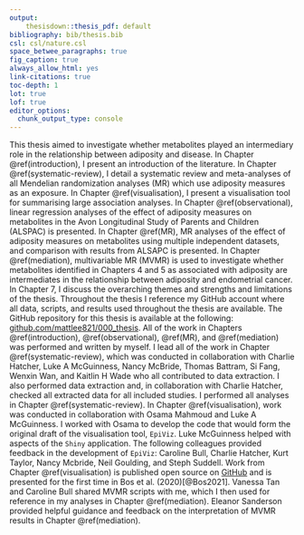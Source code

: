 ```yaml
---
output: 
    thesisdown::thesis_pdf: default
bibliography: bib/thesis.bib
csl: csl/nature.csl
space_betwee_paragraphs: true
fig_caption: true
always_allow_html: yes
link-citations: true
toc-depth: 1
lot: true
lof: true
editor_options: 
  chunk_output_type: console
---
```


This thesis aimed to investigate whether metabolites played an intermediary role in the relationship between adiposity and disease. In Chapter \@ref(introduction), I present an introduction of the literature. In Chapter \@ref(systematic-review), I detail a systematic review and meta-analyses of all Mendelian randomization analyses (MR) which use adiposity measures as an exposure. In Chapter \@ref(visualisation), I present a visualisation tool for summarising large association analyses. In Chapter \@ref(observational), linear regression analyses of the effect of adiposity measures on metabolites in the Avon Longitudinal Study of Parents and Children (ALSPAC) is presented. In Chapter \@ref(MR), MR analyses of the effect of adiposity measures on metabolites using multiple independent datasets, and comparison with results from ALSAPC is presented. In Chapter \@ref(mediation), multivariable MR (MVMR) is used to investigate whether metabolites identified in Chapters 4 and 5 as associated with adiposity are intermediates in the relationship between adiposity and endometrial cancer. In Chapter 7, I discuss the overarching themes and strengths and limitations of the thesis. Throughout the thesis I reference my GitHub account where all data, scripts, and results used throughout the thesis are available. The GitHub repository for this thesis is available at the following: [github.com/mattlee821/000_thesis](https://github.com/mattlee821/000_thesis). \par

All of the work in Chapters \@ref(introduction), \@ref(observational), \@ref(MR), and \@ref(mediation) was performed and written by myself. I lead all of the work in Chapter \@ref(systematic-review), which was conducted in collaboration with Charlie Hatcher, Luke A McGuinness, Nancy McBride, Thomas Battram, Si Fang, Wenxin Wan, and Kaitlin H Wade who all contributed to data extraction. I also performed data extraction and, in collaboration with Charlie Hatcher, checked all extracted data for all included studies. I performed all analyses in Chapter \@ref(systematic-review). In Chapter \@ref(visualisation), work was conducted in collaboration with Osama Mahmoud and Luke A McGuinness. I worked with Osama to develop the code that would form the original draft of the visualisation tool, `EpiViz`. Luke McGuinness helped with aspects of the `Shiny` application. The following colleagues provided feedback in the development of `EpiViz`: Caroline Bull, Charlie Hatcher, Kurt Taylor, Nancy Mcbride, Neil Goulding, and Steph Suddell. Work from Chapter \@ref(visualisation) is published open source on [GitHub](https://github.com/mattlee821/EpiViz) and is presented for the first time in Bos et al. (2020)[@Bos2021]. Vanessa Tan and Caroline Bull shared MVMR scripts with me, which I then used for reference in my analyses in Chapter \@ref(mediation). Eleanor Sanderson provided helpful guidance and feedback on the interpretation of MVMR results in Chapter \@ref(mediation). \par
